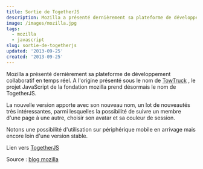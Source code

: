 ```yaml
---
title: Sortie de TogetherJS
description: Mozilla a présenté dernièrement sa plateforme de développement collaboratif en temps réel. A l'origine présenté sous le nom de TowTruck, le projet JavaScript de la fondation mozilla prend désormais le nom de TogetherJS.
image: /images/mozilla.jpg
tags:
  - mozilla
  - javascript
slug: sortie-de-togetherjs
updated: '2013-09-25'
created: '2013-09-25'
---
```


Mozilla a présenté dernièrement sa plateforme de développement collaboratif en temps réel. A l'origine présenté sous le nom de [TowTruck](https://blog.mozilla.org/labs/2013/04/introducing-towtruck/) , le projet JavaScript de la fondation mozilla prend désormais le nom de TogetherJS.

La nouvelle version apporte avec son nouveau nom, un lot de nouveautés très intéressantes, parmi lesquelles la possibilité de suivre un membre d'une page à une autre, choisir son avatar et sa couleur de session.

Notons une possibilité d'utilisation sur périphérique mobile en arrivage mais encore loin d'une version stable.

Lien vers [TogetherJS](https://togetherjs.com/)

Source : [blog mozilla](https://blog.mozilla.org/labs/2013/09/reintroducing-togetherjs-formerly-known-as-towtruck/)

